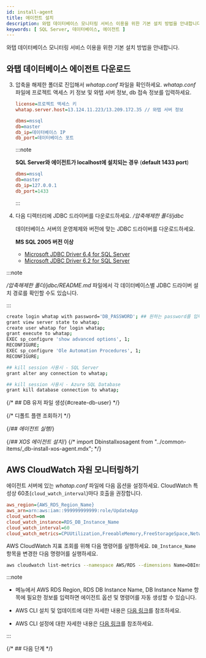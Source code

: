 ```yaml
---
id: install-agent
title: 에이전트 설치
description: 와탭 데이터베이스 모니터링 서비스 이용을 위한 기본 설치 방법을 안내합니다.
keywords: [ SQL Server, 데이터베이스, 에이전트 ]
---
```


와탭 데이터베이스 모니터링 서비스 이용을 위한 기본 설치 방법을 안내합니다.


<Agentsignupguide />   

<Youtube ko='e_UpCgapfQY' en='MIo3HRIOt8M' ja='MIo3HRIOt8M' />


<Createprojectv2 />


<Accesskey />

## 와탭 데이터베이스 에이전트 다운로드


<Dbinstallagentsteps /> 

3. 압축을 해제한 폴더로 진입해서 *whatap.conf* 파일을 확인하세요. *whatap.conf* 파일에 프로젝트 액세스 키 정보 및 와탭 서버 정보, db 접속 정보를 입력하세요.

    ```ini title='whatap.conf'
    license=프로젝트 액세스 키
    whatap.server.host=13.124.11.223/13.209.172.35 // 와탭 서버 정보

    dbms=mssql
    db=master
    db_ip=데이터베이스 IP
    db_port=데이터베이스 포트 
    ```

    :::note

    **SQL Server와 에이전트가 localhost에 설치되는 경우** (**default 1433 port**)
    
    ```ini title='whatap.conf'
    dbms=mssql
    db=master
    db_ip=127.0.0.1
    db_port=1433
    ```

    :::

4. 다음 디렉터리에 JDBC 드라이버를 다운로드하세요. */압축해제한 폴더/jdbc*

    데이터베이스 서버의 운영체제와 버전에 맞는 JDBC 드라이버를 다운로드하세요.
    
    **MS SQL 2005 버전 이상**

    * [Microsoft JDBC Driver 6.4 for SQL Server](https://www.microsoft.com/en-us/download/details.aspx?id=56615)
    * [Microsoft JDBC Driver 6.2 for SQL Server](https://www.microsoft.com/en-us/download/details.aspx?id=55539)

:::note

*/압축해제한 폴더/jdbc/README.md* 파일에서 각 데이터베이스별 JDBC 드라이버 설치 경로를 확인할 수도 있습니다.

:::


<Dbcreatemonitoringaccount />

```bash showLineNumbers
create login whatap with password='DB_PASSWORD'; ## 원하는 password를 입력하세요.
grant view server state to whatap;
create user whatap for login whatap;
grant execute to whatap;
EXEC sp_configure 'show advanced options', 1;
RECONFIGURE;
EXEC sp_configure 'Ole Automation Procedures', 1;
RECONFIGURE;

## kill session 사용시 - SQL Server
grant alter any connection to whatap;

## kill session 사용시 - Azure SQL Database
grant kill database connection to whatap;
```

{/* ## DB 유저 파일 생성{#create-db-user} */}

<Dbcreatedbuserfile level={2} /> 

{/* 디폴트 플랜 조회하기 */}


<CheckDefaultPlan level={3} />

{/*## 에이전트 실행*/}

<Dbrunagent /> 

{/*## XOS 에이전트 설치*/}
{/* import Dbinstallxosagent from "../common-items/_db-install-xos-agent.mdx"; */}

## AWS CloudWatch 자원 모니터링하기

에이전트 서버에 있는 *whatap.conf* 파일에 다음 옵션을 설정하세요. CloudWatch 특성상 60초(`cloud_watch_interval`)마다 호출을 권장합니다.

```ini title='whatap.conf'
aws_region={AWS_RDS_Region_Name}
aws_arn=arn:aws:iam::999999999999:role/UpdateApp
cloud_watch=on
cloud_watch_instance=RDS_DB_Instance_Name
cloud_watch_interval=60
cloud_watch_metrics=CPUUtilization,FreeableMemory,FreeStorageSpace,NetworkTransmitThroughput,NetworkReceiveThroughput
```

AWS CloudWatch 지표 조회를 위해 다음 명령어를 실행하세요. `DB_Instance_Name` 항목을 변경한 다음 명령어를 실행하세요.

```bash
aws cloudwatch list-metrics --namespace AWS/RDS --dimensions Name=DBInstanceIdentifier,Value={DB_Instance_Name}
```

:::note

* <Cmdname sid="side_agentInstall" className="uitext" /> 메뉴에서 <UI>AWS RDS Region</UI>, <UI>RDS DB Instance Name</UI>, <UI>DB Instance Name</UI> 항목에 필요한 정보를 입력하면 에이전트 옵션 및 명령어를 자동 생성할 수 있습니다.

* AWS CLI 설치 및 업데이트에 대한 자세한 내용은 [다음 링크](https://docs.aws.amazon.com/ko_kr/cli/latest/userguide/getting-started-install.html)를 참조하세요.

* AWS CLI 설정에 대한 자세한 내용은 [다음 링크](https://docs.aws.amazon.com/ko_kr/cli/latest/userguide/cli-chap-configure.html)를 참조하세요.

:::

{/* ## 다음 단계 */}

<NextStep />